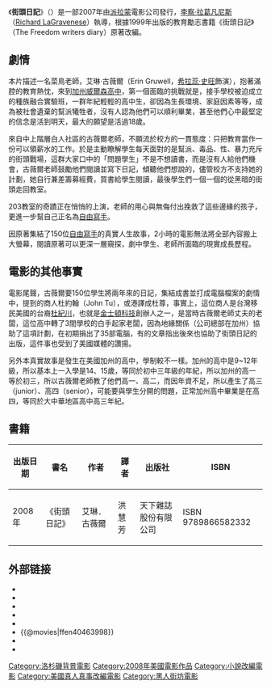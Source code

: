 {{multiple issues|
{{copyedit|time=2016-08-31T10:32:32+00:00}}
{{pov|time=2016-08-31T10:32:32+00:00}}
{{unreferenced|time=2016-08-31T10:32:32+00:00}}
}}
{{about|2007年上映的電影|其原著書籍|街頭日記 (書籍)}}
{{NoteTA|G1=Show}}
{{Infobox Film
| name           = 街頭日記
| original_name  = ''Freedom Writers''
| image          =
| caption        = 
| director       = [[李察·拉葛凡尼斯|李察·拉葛凡尼斯]]（[[Richard_LaGravenese|Richard LaGravenese]]）
| writer         = [[李察·拉葛凡尼斯|李察·拉葛凡尼斯]] 
| based_on       = [[艾琳．古薇爾|艾琳．古薇爾]] 與150位[[自由寫手|自由寫手]] 
| starring       =  [[希拉蕊·史旺|希拉蕊·史旺]] <br /> [[派屈克·丹普西|派屈克·丹普西]] <br /> [[史考特葛倫|史考特葛倫]] <br /> [[伊梅達史丹頓|伊梅達史丹頓]] <br /> [[April_L._Hernandez|April L. Hernandez]]
| production_company = [[派拉蒙|派拉蒙]]
| released       = 2007年1月5日
| runtime        = 122 分鐘
| country        = {{USA}}
| language       = [[英語|英語]]
| imdb_id        = 0463998
}}
《'''街頭日記'''》（{{lang-en|''Freedom Writers''}}）是一部2007年由[[派拉蒙|派拉蒙]]電影公司發行，[[李察·拉葛凡尼斯|李察·拉葛凡尼斯]]（[[Richard_LaGravenese|Richard LaGravenese]]）執導，根據1999年出版的教育勵志書籍《街頭日記》（The Freedom writers diary）原著改編。

== 劇情 ==
本片描述一名菜鳥老師，艾琳·古薇爾（Erin Gruwell，[[希拉蕊·史旺|希拉蕊·史旺]]飾演），抱著滿腔的教育熱忱，來到[[加州|加州]][[威爾森高中|威爾森高中]]，第一個面臨的挑戰就是，接手學校被迫成立的種族融合實驗班，一群年紀輕輕的高中生，卻因為生長環境、家庭因素等等，成為被社會遺棄的幫派犧牲者，沒有人認為他們可以順利畢業，甚至他們心中最堅定的信念是活到明天，最大的願望是活過18歲。

來自中上階層白人社區的古薇爾老師，不願流於校方的一貫態度：只把教育當作一份可以領薪水的工作。於是主動瞭解學生每天面對的是幫派、毒品、性、暴力充斥的街頭戰場，這群大家口中的「問題學生」不是不想讀書，而是沒有人給他們機會，古薇爾老師鼓勵他們閱讀並寫下日記，傾聽他們想說的，儘管校方不支持她的計劃，她自行兼差籌募經費，買書給學生閱讀，最後學生們一個一個的從黑暗的街頭走回教室。

203教室的奇蹟正在悄悄的上演，老師的用心與無侮付出挽救了這些邊緣的孩子，更進一步幫自己正名為[[自由寫手|自由寫手]]。

因原著集結了150位[[自由寫手|自由寫手]]的真實人生故事，2小時的電影無法將全部內容搬上大螢幕，閱讀原著可以更深一層窺探，劇中學生、老師所面臨的現實成長歷程。

== 電影的其他事實 ==
電影尾聲，古薇爾要150位學生將兩年來的日記，集結成書並打成電腦檔案的劇情中，提到的商人杜約翰（John Tu），或港譯成杜尊，事實上，這位商人是台灣移民美國的台裔[[杜紀川|杜紀川]]，也就是[[金士頓科技|金士頓科技]]創辦人之一，是當時古薇爾老師丈夫的老闆，這位高中轉了3間學校的白手起家老闆，因為地緣關係（公司總部在加州）協助了這項計劃，在初期捐出了35部電腦，有的文章指出後來也協助了街頭日記的出版，這件事也受到了美國媒體的讚揚。

另外本真實故事是發生在美國加州的高中，學制較不一樣。加州的高中是9~12年級，所以基本上一入學是14、15歲，等同於初中三年級的年紀，所以加州的高一等於初三，所以古薇爾老師教了他們高一、高二，而因年資不足，所以產生了高三（junior）、高四（senior），可能要與學生分開的問題，正常加州高中畢業是在高四，等同於大中華地區高中高三年紀。

== 書籍 ==
{| class="wikitable"
|-
! 出版日期 || 書名 || 作者 || 譯者 || 出版社 || ISBN 
|-
|2008年||《街頭日記》||艾琳．古薇爾||洪慧芳||天下雜誌股份有限公司||ISBN 9789866582332
|}

== 外部链接 ==
* {{imdb title|0463998}}
* {{rotten-tomatoes|freedom_writers}}
* {{mojo title|freedomwriters}}
* {{Allmovie title|326847}}
* {{metacritic film|freedom-writers}}
* {{@movies|ffen40463998}}
* {{Mtime|49964}}
* {{douban}}

{{DEFAULTSORT:Freedom Writers}}
[[Category:洛杉磯背景電影|Category:洛杉磯背景電影]]
[[Category:2008年美國電影作品|Category:2008年美國電影作品]]
[[Category:小說改編電影|Category:小說改編電影]]
[[Category:美國真人真事改編電影|Category:美國真人真事改編電影]]
[[Category:黑人街坊電影|Category:黑人街坊電影]]